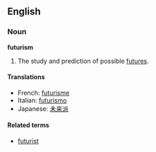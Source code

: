 ==English==

===Noun===
'''futurism'''

# The study and prediction of possible [[future]]s.

====Translations====
*French: [[futurisme]]
*Italian: [[futurismo]]
*Japanese: [[未来派]]

====Related terms====
*[[futurist]]